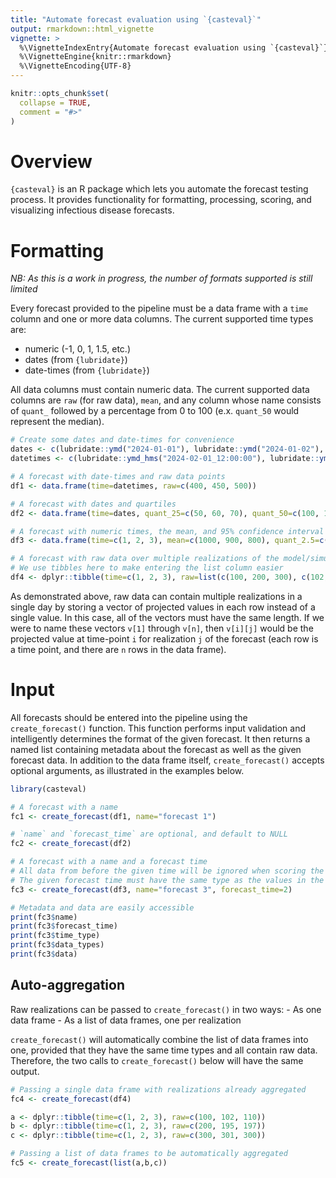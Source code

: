 ```yaml
---
title: "Automate forecast evaluation using `{casteval}`"
output: rmarkdown::html_vignette
vignette: >
  %\VignetteIndexEntry{Automate forecast evaluation using `{casteval}`}
  %\VignetteEngine{knitr::rmarkdown}
  %\VignetteEncoding{UTF-8}
---
```


```r
knitr::opts_chunk$set(
  collapse = TRUE,
  comment = "#>"
)
```


# Overview
`{casteval}` is an R package which lets you automate the forecast testing process.
It provides functionality for formatting, processing, scoring, and visualizing infectious disease forecasts.

# Formatting
*NB: As this is a work in progress, the number of formats supported is still limited*

Every forecast provided to the pipeline must be a data frame with a `time` column and one or more data columns.
The current supported time types are:

- numeric (-1, 0, 1, 1.5, etc.)
- dates (from `{lubridate}`)
- date-times (from `{lubridate}`)

All data columns must contain numeric data.
The current supported data columns are `raw` (for raw data), `mean`, and any column whose name consists of `quant_` followed by a percentage from 0 to 100 (e.x. `quant_50` would represent the median).

```r
# Create some dates and date-times for convenience
dates <- c(lubridate::ymd("2024-01-01"), lubridate::ymd("2024-01-02"), lubridate::ymd("2024-01-03"))
datetimes <- c(lubridate::ymd_hms("2024-02-01_12:00:00"), lubridate::ymd_hms("2024-02-01_13:00:00"), lubridate::ymd_hms("2024-02-01_14:00:00"))

# A forecast with date-times and raw data points
df1 <- data.frame(time=datetimes, raw=c(400, 450, 500))

# A forecast with dates and quartiles
df2 <- data.frame(time=dates, quant_25=c(50, 60, 70), quant_50=c(100, 110, 120), quant_75=c(150, 160, 170))

# A forecast with numeric times, the mean, and 95% confidence interval
df3 <- data.frame(time=c(1, 2, 3), mean=c(1000, 900, 800), quant_2.5=c(950, 850, 750), quant_97.5=c(1050, 950, 850))

# A forecast with raw data over multiple realizations of the model/simulation
# We use tibbles here to make entering the list column easier
df4 <- dplyr::tibble(time=c(1, 2, 3), raw=list(c(100, 200, 300), c(102, 195, 301), c(110, 197, 300)))
```

As demonstrated above, raw data can contain multiple realizations in a single day by storing a vector of projected values in each row instead of a single value.
In this case, all of the vectors must have the same length.
If we were to name these vectors `v[1]` through `v[n]`, then `v[i][j]` would be the projected value at time-point `i` for realization `j` of the forecast (each row is a time point, and there are `n` rows in the data frame).

# Input
All forecasts should be entered into the pipeline using the `create_forecast()` function.
This function performs input validation and intelligently determines the format of the given forecast.
It then returns a named list containing metadata about the forecast as well as the given forecast data.
In addition to the data frame itself, `create_forecast()` accepts optional arguments, as illustrated in the examples below.

```r
library(casteval)

# A forecast with a name
fc1 <- create_forecast(df1, name="forecast 1")

# `name` and `forecast_time` are optional, and default to NULL
fc2 <- create_forecast(df2)

# A forecast with a name and a forecast time
# All data from before the given time will be ignored when scoring the forecast
# The given forecast time must have the same type as the values in the `time` column
fc3 <- create_forecast(df3, name="forecast 3", forecast_time=2)

# Metadata and data are easily accessible
print(fc3$name)
print(fc3$forecast_time)
print(fc3$time_type)
print(fc3$data_types)
print(fc3$data)
```

## Auto-aggregation
Raw realizations can be passed to `create_forecast()` in two ways:
- As one data frame
- As a list of data frames, one per realization

`create_forecast()` will automatically combine the list of data frames into one, provided that they have the same time types and all contain raw data.
Therefore, the two calls to `create_forecast()` below will have the same output.

```r
# Passing a single data frame with realizations already aggregated
fc4 <- create_forecast(df4)

a <- dplyr::tibble(time=c(1, 2, 3), raw=c(100, 102, 110))
b <- dplyr::tibble(time=c(1, 2, 3), raw=c(200, 195, 197))
c <- dplyr::tibble(time=c(1, 2, 3), raw=c(300, 301, 300))

# Passing a list of data frames to be automatically aggregated
fc5 <- create_forecast(list(a,b,c))
```